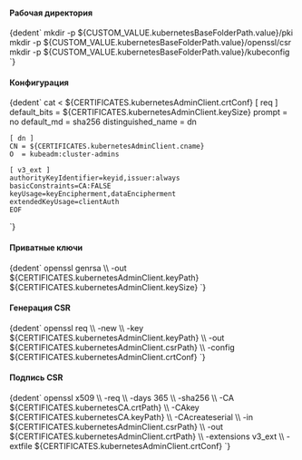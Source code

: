 

<h4>Рабочая директория</h4>
<CodeBlock language="bash">
  {dedent`
    mkdir -p ${CUSTOM_VALUE.kubernetesBaseFolderPath.value}/pki
    mkdir -p ${CUSTOM_VALUE.kubernetesBaseFolderPath.value}/openssl/csr
    mkdir -p ${CUSTOM_VALUE.kubernetesBaseFolderPath.value}/kubeconfig
  `}
</CodeBlock>

<h4>Конфигурация</h4>
<CodeBlock language="bash">
  {dedent`
    cat <<EOF > ${CERTIFICATES.kubernetesAdminClient.crtConf}
    [ req ]
    default_bits        = ${CERTIFICATES.kubernetesAdminClient.keySize}
    prompt              = no
    default_md          = sha256
    distinguished_name  = dn

    [ dn ]
    CN = ${CERTIFICATES.kubernetesAdminClient.cname}
    O  = kubeadm:cluster-admins

    [ v3_ext ]
    authorityKeyIdentifier=keyid,issuer:always
    basicConstraints=CA:FALSE
    keyUsage=keyEncipherment,dataEncipherment
    extendedKeyUsage=clientAuth
    EOF
  `}
</CodeBlock>

<h4>Приватные ключи</h4>
<CodeBlock language="bash">
  {dedent`
    openssl genrsa \\
      -out ${CERTIFICATES.kubernetesAdminClient.keyPath} ${CERTIFICATES.kubernetesAdminClient.keySize}
  `}
</CodeBlock>

<h4>Генерация CSR</h4>
<CodeBlock language="bash">
  {dedent`
    openssl req \\
      -new \\
      -key    ${CERTIFICATES.kubernetesAdminClient.keyPath} \\
      -out    ${CERTIFICATES.kubernetesAdminClient.csrPath} \\
      -config ${CERTIFICATES.kubernetesAdminClient.crtConf}
  `}
</CodeBlock>

<h4>Подпись CSR</h4>
<CodeBlock language="bash">
  {dedent`
    openssl x509 \\
      -req \\
      -days 365 \\
      -sha256 \\
      -CA ${CERTIFICATES.kubernetesCA.crtPath} \\
      -CAkey ${CERTIFICATES.kubernetesCA.keyPath} \\
      -CAcreateserial \\
      -in ${CERTIFICATES.kubernetesAdminClient.csrPath} \\
      -out ${CERTIFICATES.kubernetesAdminClient.crtPath} \\
      -extensions v3_ext \\
      -extfile ${CERTIFICATES.kubernetesAdminClient.crtConf}
  `}
</CodeBlock>
